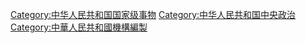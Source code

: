 [[Category:中华人民共和国国家级事物|Category:中华人民共和国国家级事物]]
[[Category:中华人民共和国中央政治|Category:中华人民共和国中央政治]]
[[Category:中華人民共和國機構編製|Category:中華人民共和國機構編製]]